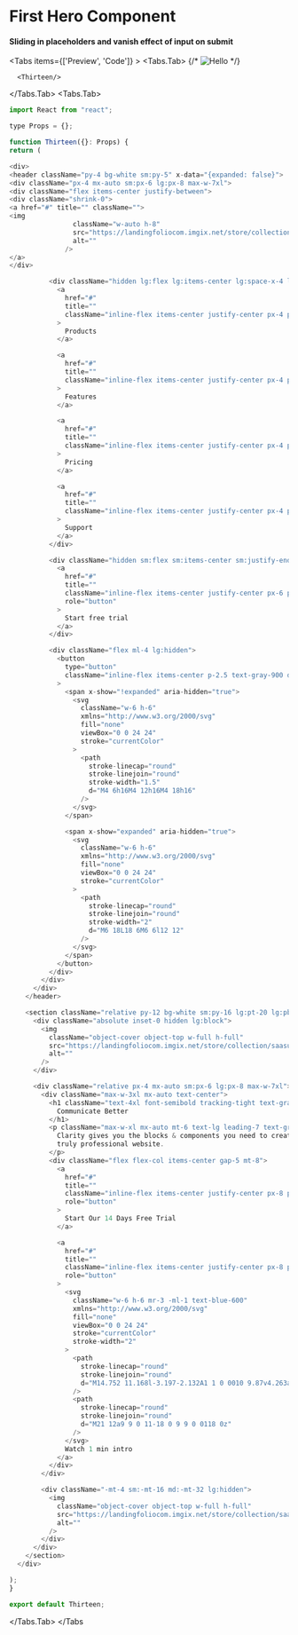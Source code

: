 

# First Hero Component

#### Sliding in placeholders and vanish effect of input on submit

<Tabs items={['Preview', 'Code']}  >
  <Tabs.Tab>
 {/* ![Hello](/contact.png) */}

      <Thirteen/>

  </Tabs.Tab>
  <Tabs.Tab>
  ```js copy
import React from "react";

type Props = {};

function Thirteen({}: Props) {
return (

<div>
<header className="py-4 bg-white sm:py-5" x-data="{expanded: false}">
<div className="px-4 mx-auto sm:px-6 lg:px-8 max-w-7xl">
<div className="flex items-center justify-between">
<div className="shrink-0">
<a href="#" title="" className="">
<img
                  className="w-auto h-8"
                  src="https://landingfoliocom.imgix.net/store/collection/saasui/images/logo.svg"
                  alt=""
                />
</a>
</div>

            <div className="hidden lg:flex lg:items-center lg:space-x-4 lg:ml-12">
              <a
                href="#"
                title=""
                className="inline-flex items-center justify-center px-4 py-2.5 text-base font-medium text-gray-900 transition-all duration-200 border border-transparent rounded-full hover:bg-gray-100 focus:outline-none focus:ring-2 focus:ring-offset-2 focus:ring-ring-300"
              >
                Products
              </a>

              <a
                href="#"
                title=""
                className="inline-flex items-center justify-center px-4 py-2.5 text-base font-medium text-gray-900 transition-all duration-200 border border-transparent rounded-full hover:bg-gray-100 focus:outline-none focus:ring-2 focus:ring-offset-2 focus:ring-ring-300"
              >
                Features
              </a>

              <a
                href="#"
                title=""
                className="inline-flex items-center justify-center px-4 py-2.5 text-base font-medium text-gray-900 transition-all duration-200 border border-transparent rounded-full hover:bg-gray-100 focus:outline-none focus:ring-2 focus:ring-offset-2 focus:ring-ring-300"
              >
                Pricing
              </a>

              <a
                href="#"
                title=""
                className="inline-flex items-center justify-center px-4 py-2.5 text-base font-medium text-gray-900 transition-all duration-200 border border-transparent rounded-full hover:bg-gray-100 focus:outline-none focus:ring-2 focus:ring-offset-2 focus:ring-ring-300"
              >
                Support
              </a>
            </div>

            <div className="hidden sm:flex sm:items-center sm:justify-end sm:space-x-4 sm:ml-auto">
              <a
                href="#"
                title=""
                className="inline-flex items-center justify-center px-6 py-2.5 text-base font-medium text-gray-900 transition-all duration-200 border border-gray-900 rounded-full hover:bg-gray-900 hover:text-white focus:outline-none focus:ring-2 focus:ring-offset-2 focus:ring-ring-900"
                role="button"
              >
                Start free trial
              </a>
            </div>

            <div className="flex ml-4 lg:hidden">
              <button
                type="button"
                className="inline-flex items-center p-2.5 text-gray-900 duration-200 border border-gray-900 rounded-full hover:bg-gray-900 hover:text-white transiton-all focus:outline-none focus:ring-2 focus:ring-offset-2 focus:ring-gray-900 focus:bg-gray-900 focus:text-white"
              >
                <span x-show="!expanded" aria-hidden="true">
                  <svg
                    className="w-6 h-6"
                    xmlns="http://www.w3.org/2000/svg"
                    fill="none"
                    viewBox="0 0 24 24"
                    stroke="currentColor"
                  >
                    <path
                      stroke-linecap="round"
                      stroke-linejoin="round"
                      stroke-width="1.5"
                      d="M4 6h16M4 12h16M4 18h16"
                    />
                  </svg>
                </span>

                <span x-show="expanded" aria-hidden="true">
                  <svg
                    className="w-6 h-6"
                    xmlns="http://www.w3.org/2000/svg"
                    fill="none"
                    viewBox="0 0 24 24"
                    stroke="currentColor"
                  >
                    <path
                      stroke-linecap="round"
                      stroke-linejoin="round"
                      stroke-width="2"
                      d="M6 18L18 6M6 6l12 12"
                    />
                  </svg>
                </span>
              </button>
            </div>
          </div>
        </div>
      </header>

      <section className="relative py-12 bg-white sm:py-16 lg:pt-20 lg:pb-96 xl:pt-24 xl:pb-72">
        <div className="absolute inset-0 hidden lg:block">
          <img
            className="object-cover object-top w-full h-full"
            src="https://landingfoliocom.imgix.net/store/collection/saasui/images/hero/4/avatars-background.png"
            alt=""
          />
        </div>

        <div className="relative px-4 mx-auto sm:px-6 lg:px-8 max-w-7xl">
          <div className="max-w-3xl mx-auto text-center">
            <h1 className="text-4xl font-semibold tracking-tight text-gray-900 sm:text-5xl xl:text-7xl sm:tracking-tight">
              Communicate Better
            </h1>
            <p className="max-w-xl mx-auto mt-6 text-lg leading-7 text-gray-700 lg:leading-8 lg:text-xl">
              Clarity gives you the blocks & components you need to create a
              truly professional website.
            </p>
            <div className="flex flex-col items-center gap-5 mt-8">
              <a
                href="#"
                title=""
                className="inline-flex items-center justify-center px-8 py-4 text-base font-medium text-white transition-all duration-200 bg-blue-600 border border-transparent rounded-full shadow-sm hover:bg-blue-700 focus:outline-none focus:ring-2 focus:ring-offset-2 focus:ring-blue-700"
                role="button"
              >
                Start Our 14 Days Free Trial
              </a>

              <a
                href="#"
                title=""
                className="inline-flex items-center justify-center px-8 py-4 text-base font-medium text-gray-900 transition-all duration-200 rounded-full hover:bg-gray-100 focus:outline-none focus:ring-2 focus:ring-offset-2 focus:ring-gray-300"
                role="button"
              >
                <svg
                  className="w-6 h-6 mr-3 -ml-1 text-blue-600"
                  xmlns="http://www.w3.org/2000/svg"
                  fill="none"
                  viewBox="0 0 24 24"
                  stroke="currentColor"
                  stroke-width="2"
                >
                  <path
                    stroke-linecap="round"
                    stroke-linejoin="round"
                    d="M14.752 11.168l-3.197-2.132A1 1 0 0010 9.87v4.263a1 1 0 001.555.832l3.197-2.132a1 1 0 000-1.664z"
                  />
                  <path
                    stroke-linecap="round"
                    stroke-linejoin="round"
                    d="M21 12a9 9 0 11-18 0 9 9 0 0118 0z"
                  />
                </svg>
                Watch 1 min intro
              </a>
            </div>
          </div>

          <div className="-mt-4 sm:-mt-16 md:-mt-32 lg:hidden">
            <img
              className="object-cover object-top w-full h-full"
              src="https://landingfoliocom.imgix.net/store/collection/saasui/images/hero/4/avatars-background.png"
              alt=""
            />
          </div>
        </div>
      </section>
    </div>

);
}

export default Thirteen;

```
  </Tabs.Tab>
</Tabs

>

```

```

```
